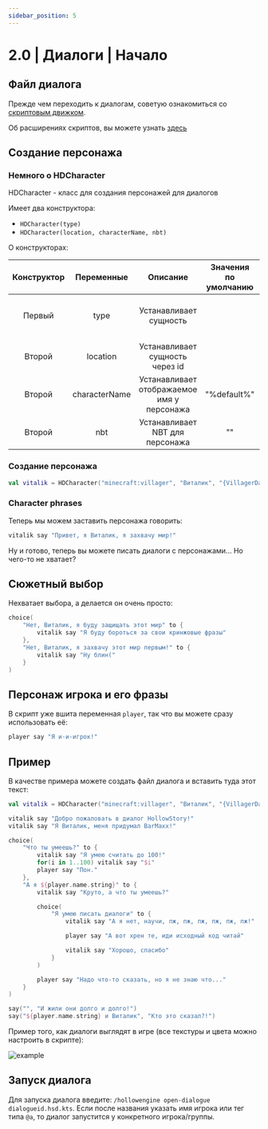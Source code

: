 ```yaml
---
sidebar_position: 5
---
```


# 2.0 | Диалоги | Начало

## Файл диалога

Прежде чем переходить к диалогам, советую ознакомиться со [скриптовым движком](./introducing).

Об расширениях скриптов, вы можете узнать [здесь](./scriptfiles)

## Создание персонажа

### Немного о HDCharacter

HDCharacter - класс для создания персонажей для диалогов

Имеет два конструктора:
- `HDCharacter(type)` 
- `HDCharacter(location, characterName, nbt)`

О конструкторах:

| Конструктор |  Переменные   |                  Описание                  | Значения по умолчанию | Пример                                                                               |     Тип      |
|:-----------:|:-------------:|:------------------------------------------:|:---------------------:|:-------------------------------------------------------------------------------------|:------------:|
|   Первый    |     type      |           Устанавливает сущность           |                       | MyLivingEntity(<br/>Minecraft.getInstance().level, <br/>MyEntityTypes.MyLiving<br/>) | Обязательная |
|             |               |                                            |                       |                                                                                      |              |
|   Второй    |   location    |      Устанавливает сущность через id       |                       | "minecraft:villager"                                                                 | Обязательная |
|   Второй    | characterName | Устанавливает отображаемое имя у персонажа |      "%default%"      | "Эрик"                                                                               | Опциональная |
|   Второй    |      nbt      |      Устанавливает NBT для персонажа       |          ""           | "{VillagerData:{profession:farmer,level:2,type:savanna}}"                            | Опциональная |

### Создание персонажа
```kotlin
val vitalik = HDCharacter("minecraft:villager", "Виталик", "{VillagerData:{profession:farmer,level:2,type:savanna}}")
```

### Character phrases
Теперь мы можем заставить персонажа говорить:
```kotlin
vitalik say "Привет, я Виталик, я захвачу мир!"
```
Ну и готово, теперь вы можете писать диалоги с персонажами... Но чего-то не хватает?

## Сюжетный выбор
Нехватает выбора, а делается он очень просто:
```kotlin
choice(
    "Нет, Виталик, я буду защищать этот мир" to {
        vitalik say "Я буду бороться за свои кринжовые фразы"
    },
    "Нет, Виталик, я захвачу этот мир первым!" to {
        vitalik say "Ну блин("
    }
)
```

## Персонаж игрока и его фразы
В скрипт уже вшита переменная `player`, так что вы можете сразу использовать её:
```kotlin
player say "Я и-и-игрок!"
```

## Пример
В качестве примера можете создать файл диалога и вставить туда этот текст:
```kotlin
val vitalik = HDCharacter("minecraft:villager", "Виталик", "{VillagerData:{profession:farmer,level:2,type:savanna}}")

vitalik say "Добро пожаловать в диалог HollowStory!"
vitalik say "Я Виталик, меня придумал BarMaxx!"

choice(
    "Что ты умеешь?" to {
        vitalik say "Я умею считать до 100!"
        for(i in 1..100) vitalik say "$i"
        player say "Пон."
    },
    "А я ${player.name.string}" to {
        vitalik say "Круто, а что ты умеешь?"

        choice(
            "Я умею писать диалоги" to {
                vitalik say "А я нет, научи, пж, пж, пж, пж, пж, пж!"

                player say "А вот хрен те, иди исходный код читай"

                vitalik say "Хорошо, спасибо"
            }
        )

        player say "Надо что-то сказать, но я не знаю что..."
    }
)

say("", "И жили они долго и долго!")
say("${player.name.string} и Виталик", "Кто это сказал?!")
```

Пример того, как диалоги выглядят в игре (все текстуры и цвета можно настроить в скрипте):

![example](../../../../../../static/img/hollowengine/primer.jpg)

## Запуск диалога

Для запуска диалога введите: `/hollowengine open-dialogue dialogueid.hsd.kts`.
Если после названия указать имя игрока или тег типа `@a`, то диалог запустится у конкретного игрока/группы.
